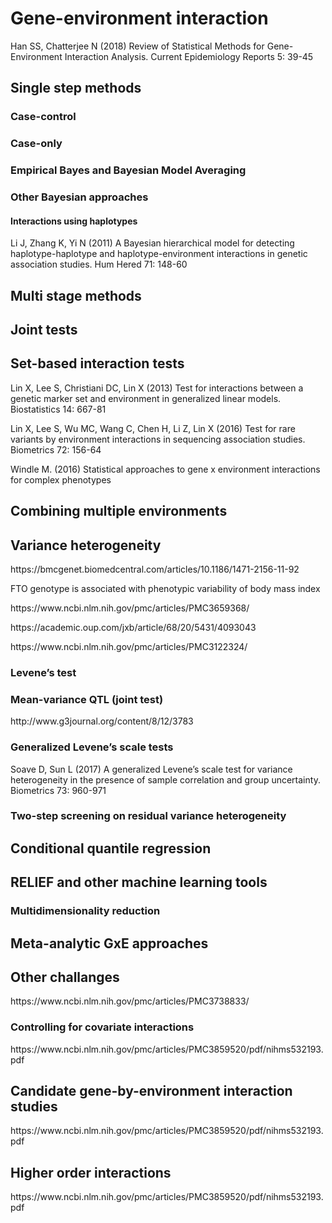 # Gene-environment interaction

Han SS, Chatterjee N (2018) Review of Statistical Methods for Gene-Environment Interaction Analysis. Current Epidemiology Reports 5: 39-45

## Single step methods

### Case-control

### Case-only

### Empirical Bayes and Bayesian Model Averaging

### Other Bayesian approaches

#### Interactions using haplotypes

Li J, Zhang K, Yi N (2011) A Bayesian hierarchical model for detecting haplotype-haplotype and haplotype-environment interactions in genetic association studies. Hum Hered 71: 148-60


## Multi stage methods

## Joint tests

## Set-based interaction tests

Lin X, Lee S, Christiani DC, Lin X (2013) Test for interactions between a genetic marker set and environment in generalized linear models. Biostatistics 14: 667-81

Lin X, Lee S, Wu MC, Wang C, Chen H, Li Z, Lin X (2016) Test for rare variants by environment interactions in sequencing association studies. Biometrics 72: 156-64

Windle M. (2016) Statistical approaches to gene x environment interactions for complex phenotypes

## Combining multiple environments

## Variance heterogeneity

https://bmcgenet.biomedcentral.com/articles/10.1186/1471-2156-11-92

FTO genotype is associated with phenotypic variability of body mass index

https://www.ncbi.nlm.nih.gov/pmc/articles/PMC3659368/

https://academic.oup.com/jxb/article/68/20/5431/4093043

https://www.ncbi.nlm.nih.gov/pmc/articles/PMC3122324/

### Levene's test

### Mean-variance QTL (joint test)

http://www.g3journal.org/content/8/12/3783

### Generalized Levene's scale tests

Soave D, Sun L (2017) A generalized Levene's scale test for variance heterogeneity in the presence of sample correlation and group uncertainty. Biometrics 73: 960-971

### Two-step screening on residual variance heterogeneity

## Conditional quantile regression 

## RELIEF and other machine learning tools

### Multidimensionality reduction

## Meta-analytic GxE approaches

## Other challanges

https://www.ncbi.nlm.nih.gov/pmc/articles/PMC3738833/

### Controlling for covariate interactions

https://www.ncbi.nlm.nih.gov/pmc/articles/PMC3859520/pdf/nihms532193.pdf

## Candidate gene-by-environment interaction studies

https://www.ncbi.nlm.nih.gov/pmc/articles/PMC3859520/pdf/nihms532193.pdf

## Higher order interactions

https://www.ncbi.nlm.nih.gov/pmc/articles/PMC3859520/pdf/nihms532193.pdf

